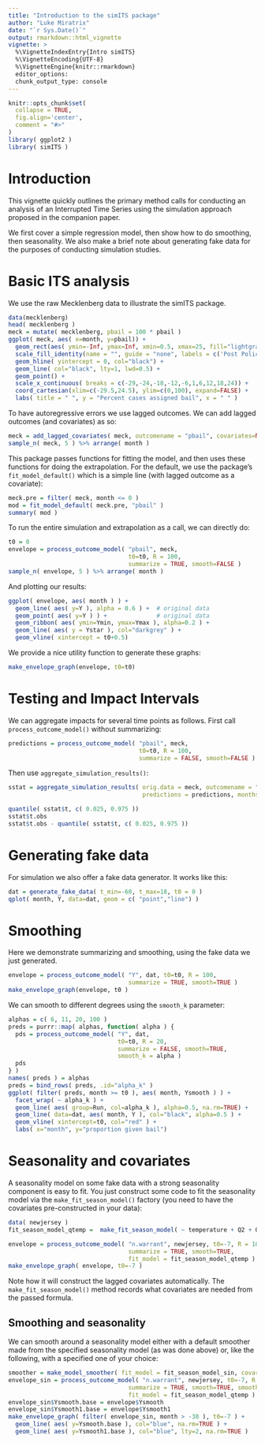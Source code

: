 ```yaml
---
title: "Introduction to the simITS package"
author: "Luke Miratrix"
date: "`r Sys.Date()`"
output: rmarkdown::html_vignette
vignette: >
  %\VignetteIndexEntry{Intro simITS}
  %\VignetteEncoding{UTF-8}
  %\VignetteEngine{knitr::rmarkdown}
  editor_options: 
  chunk_output_type: console
---
```


```r
knitr::opts_chunk$set(
  collapse = TRUE,
  fig.align='center',
  comment = "#>"
)
library( ggplot2 )
library( simITS )
```

# Introduction
This vignette quickly outlines the primary method calls for conducting an analysis of an Interrupted Time Series using the simulation approach proposed in the companion paper.

We first cover a simple regression model, then show how to do smoothing, then seasonality. We also make a brief note about generating fake data for the purposes of conducting simulation studies.


# Basic ITS analysis
We use the raw Mecklenberg data to illustrate the simITS package.

```r
data(mecklenberg)
head( mecklenberg )
meck = mutate( mecklenberg, pbail = 100 * pbail )
ggplot( meck, aes( x=month, y=pbail)) +
  geom_rect(aes( ymin=-Inf, ymax=Inf, xmin=0.5, xmax=25, fill="lightgray"), col = "lightgray", alpha=0.25) +
  scale_fill_identity(name = "", guide = "none", labels = c('Post Policy era')) +
  geom_hline( yintercept = 0, col="black") +
  geom_line( col="black", lty=1, lwd=0.5) +
  geom_point() +
  scale_x_continuous( breaks = c(-29,-24,-18,-12,-6,1,6,12,18,24)) +    
  coord_cartesian(xlim=c(-29.5,24.5), ylim=c(0,100), expand=FALSE) +
  labs( title = " ", y = "Percent cases assigned bail", x = " " )
```

To have autoregressive errors we use lagged outcomes. We can add lagged outcomes (and covariates) as so:
```r
meck = add_lagged_covariates( meck, outcomename = "pbail", covariates=NULL )
sample_n( meck, 5 ) %>% arrange( month )
```

This package passes functions for fitting the model, and then uses these functions for doing the extrapolation. For the default, we use the package's `fit_model_default()` which is a simple line (with lagged outcome as a covariate):

```r
meck.pre = filter( meck, month <= 0 )    
mod = fit_model_default( meck.pre, "pbail" )
summary( mod )
```

To run the entire simulation and extrapolation as a call, we can directly do:
```r
t0 = 0
envelope = process_outcome_model( "pbail", meck, 
                                  t0=t0, R = 100, 
                                  summarize = TRUE, smooth=FALSE )
sample_n( envelope, 5 ) %>% arrange( month )
```

And plotting our results:
```r
ggplot( envelope, aes( month ) ) +
  geom_line( aes( y=Y ), alpha = 0.6 ) +  # original data
  geom_point( aes( y=Y ) ) +              # original data
  geom_ribbon( aes( ymin=Ymin, ymax=Ymax ), alpha=0.2 ) +
  geom_line( aes( y = Ystar ), col="darkgrey" ) +
  geom_vline( xintercept = t0+0.5)
```

We provide a nice utility function to generate these graphs:
```r
make_envelope_graph(envelope, t0=t0)
```

# Testing and Impact Intervals

We can aggregate impacts for several time points as follows.  First call `process_outcome_model()` without summarizing:
```r
predictions = process_outcome_model( "pbail", meck,
                                     t0=t0, R = 100,
                                     summarize = FALSE, smooth=FALSE )
```

Then use `aggregate_simulation_results()`:
```r
sstat = aggregate_simulation_results( orig.data = meck, outcomename = "pbail",
                                      predictions = predictions, months = 1:18 )

quantile( sstat$t, c( 0.025, 0.975 ))
sstat$t.obs
sstat$t.obs - quantile( sstat$t, c( 0.025, 0.975 ))
```



# Generating fake data

For simulation we also offer a fake data generator.  It works like this:
```r
dat = generate_fake_data( t_min=-60, t_max=18, t0 = 0 )
qplot( month, Y, data=dat, geom = c( "point","line") )
```

# Smoothing

Here we demonstrate summarizing and smoothing, using the fake data we just generated.

```r
envelope = process_outcome_model( "Y", dat, t0=t0, R = 100, 
                                  summarize = TRUE, smooth=TRUE )
make_envelope_graph(envelope, t0 )
```


We can smooth to different degrees using the `smooth_k` parameter:
```r
alphas = c( 6, 11, 20, 100 )
preds = purrr::map( alphas, function( alpha ) {
  pds = process_outcome_model( "Y", dat,
                               t0=t0, R = 20,
                               summarize = FALSE, smooth=TRUE,
                               smooth_k = alpha )
  pds
} )
names( preds ) = alphas
preds = bind_rows( preds, .id="alpha_k" )
ggplot( filter( preds, month >= t0 ), aes( month, Ysmooth ) ) +
  facet_wrap( ~ alpha_k ) +
  geom_line( aes( group=Run, col=alpha_k ), alpha=0.5, na.rm=TRUE) +
  geom_line( data=dat, aes( month, Y ), col="black", alpha=0.5 ) +
  geom_vline( xintercept=t0, col="red" ) +
  labs( x="month", y="proportion given bail")
```

# Seasonality and covariates

A seasonality model on some fake data with a strong seasonality component is easy to fit.  You just construct some code to fit the seasonality model via the `make_fit_season_model()` factory (you need to have the covariates pre-constructed in your data):

```r
data( newjersey )
fit_season_model_qtemp =  make_fit_season_model( ~ temperature + Q2 + Q3 + Q4 )

envelope = process_outcome_model( "n.warrant", newjersey, t0=-7, R = 100, 
                                  summarize = TRUE, smooth=TRUE, 
                                  fit_model = fit_season_model_qtemp )
make_envelope_graph( envelope, t0=-7 )
```

Note how it will construct the lagged covariates automatically. The `make_fit_season_model()` method records what covariates are needed from the passed formula.


## Smoothing and seasonality

We can smooth around a seasonality model either with a default smoother made from the specified seasonality model (as was done above) or, like the following, with a specified one of your choice:

```r
smoother = make_model_smoother( fit_model = fit_season_model_sin, covariates = newjersey )
envelope_sin = process_outcome_model( "n.warrant", newjersey, t0=-7, R = 100,
                                  summarize = TRUE, smooth=TRUE, smoother = smoother, smooth_k = 11,
                                  fit_model = fit_season_model_qtemp )
envelope_sin$Ysmooth.base = envelope$Ysmooth
envelope_sin$Ysmooth1.base = envelope$Ysmooth1
make_envelope_graph( filter( envelope_sin, month > -30 ), t0=-7 ) +
  geom_line( aes( y=Ysmooth.base ), col="blue", na.rm=TRUE ) +
  geom_line( aes( y=Ysmooth1.base ), col="blue", lty=2, na.rm=TRUE )
```


